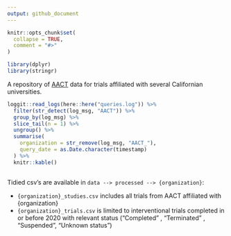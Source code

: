 ```yaml
---
output: github_document
---
```


<!-- README.md is generated from README.Rmd. Please edit that file -->

```r
knitr::opts_chunk$set(
  collapse = TRUE,
  comment = "#>"
)

library(dplyr)
library(stringr)
```

A repository of [AACT](https://aact.ctti-clinicaltrials.org/) data for trials affiliated with several Californian universities.

```r

loggit::read_logs(here::here("queries.log")) %>% 
  filter(str_detect(log_msg, "AACT")) %>% 
  group_by(log_msg) %>% 
  slice_tail(n = 1) %>% 
  ungroup() %>% 
  summarise(
    organization = str_remove(log_msg, "AACT_"),
    query_date = as.Date.character(timestamp)
  ) %>% 
  knitr::kable()
  
```

Tidied csv's are available in `data --> processed --> {organization}`:

-   `{organization}_studies.csv` includes all trials from AACT affiliated with {organization}
-   `{organization}_trials.csv` is limited to interventional trials completed in or before 2020 with relevant status ("Completed" , "Terminated" , "Suspended", "Unknown status")
